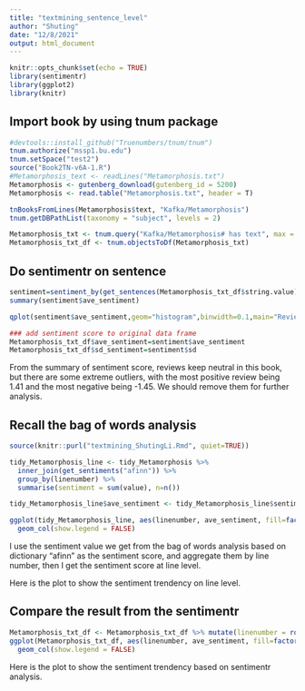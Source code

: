 ```yaml
---
title: "textmining_sentence_level"
author: "Shuting"
date: "12/8/2021"
output: html_document
---
```


```r
knitr::opts_chunk$set(echo = TRUE)
library(sentimentr)
library(ggplot2)
library(knitr)
```

## Import book by using tnum package

```r
#devtools::install_github("Truenumbers/tnum/tnum")
tnum.authorize("mssp1.bu.edu")
tnum.setSpace("test2")
source("Book2TN-v6A-1.R")
#Metamorphosis_text <- readLines("Metamorphosis.txt")
Metamorphosis <- gutenberg_download(gutenberg_id = 5200)
Metamorphosis <- read.table("Metamorphosis.txt", header = T)

tnBooksFromLines(Metamorphosis$text, "Kafka/Metamorphosis")
tnum.getDBPathList(taxonomy = "subject", levels = 2)

Metamorphosis_txt <- tnum.query("Kafka/Metamorphosis# has text", max = 3000)
Metamorphosis_txt_df <- tnum.objectsToDf(Metamorphosis_txt)
```

## Do sentimentr on sentence

```r
sentiment=sentiment_by(get_sentences(Metamorphosis_txt_df$string.value))
summary(sentiment$ave_sentiment)

qplot(sentiment$ave_sentiment,geom="histogram",binwidth=0.1,main="Review Sentiment Histogram")

### add sentiment score to original data frame
Metamorphosis_txt_df$ave_sentiment=sentiment$ave_sentiment
Metamorphosis_txt_df$sd_sentiment=sentiment$sd

```
From the summary of sentiment score, reviews keep neutral in this book, but there are some extreme outliers, with the most positive review being 1.41 and the most negative being -1.45. We should remove them for further analysis.

## Recall the bag of words analysis

```r
source(knitr::purl("textmining_ShutingLi.Rmd", quiet=TRUE))

tidy_Metamorphosis_line <- tidy_Metamorphosis %>%
  inner_join(get_sentiments("afinn")) %>% 
  group_by(linenumber) %>% 
  summarise(sentiment = sum(value), n=n())

tidy_Metamorphosis_line$ave_sentiment <- tidy_Metamorphosis_line$sentiment/tidy_Metamorphosis_line$n

ggplot(tidy_Metamorphosis_line, aes(linenumber, ave_sentiment, fill=factor(linenumber))) +
  geom_col(show.legend = FALSE)
```
I use the sentiment value we get from the bag of words analysis based on dictionary "afinn" as the sentiment score, and aggregate them by line number, then I get the sentiment score at line level.

Here is the plot to show the sentiment trendency on line level.


## Compare the result from the sentimentr 

```r
Metamorphosis_txt_df <- Metamorphosis_txt_df %>% mutate(linenumber = row_number())
ggplot(Metamorphosis_txt_df, aes(linenumber, ave_sentiment, fill=factor(linenumber))) +
  geom_col(show.legend = FALSE)
```
Here is the plot to show the sentiment trendency based on sentimentr analysis.


